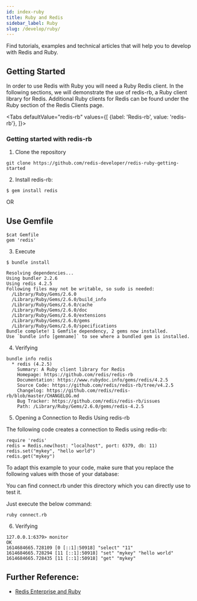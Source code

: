 ```yaml
---
id: index-ruby
title: Ruby and Redis
sidebar_label: Ruby 
slug: /develop/ruby/
---
```



Find tutorials, examples and technical articles that will help you to develop with Redis and Ruby.

## Getting Started

In order to use Redis with Ruby you will need a Ruby Redis client. In the following sections, we will demonstrate the use of redis-rb, a Ruby client library for Redis.
Additional Ruby clients for Redis can be found under the Ruby section of the Redis Clients page.

<Tabs
  defaultValue="redis-rb"
  values={[
    {label: 'Redis-rb', value: 'redis-rb'},
  ]}>
  <TabItem value="redis-rb">


### Getting started with redis-rb

1. Clone the repository

```
git clone https://github.com/redis-developer/redis-ruby-getting-started
```

2.  Install redis-rb:

```
$ gem install redis
```

OR

## Use Gemfile

```
$cat Gemfile
gem 'redis'
```


3. Execute

```
$ bundle install
```

```
Resolving dependencies...
Using bundler 2.2.6
Using redis 4.2.5
Following files may not be writable, so sudo is needed:
  /Library/Ruby/Gems/2.6.0
  /Library/Ruby/Gems/2.6.0/build_info
  /Library/Ruby/Gems/2.6.0/cache
  /Library/Ruby/Gems/2.6.0/doc
  /Library/Ruby/Gems/2.6.0/extensions
  /Library/Ruby/Gems/2.6.0/gems
  /Library/Ruby/Gems/2.6.0/specifications
Bundle complete! 1 Gemfile dependency, 2 gems now installed.
Use `bundle info [gemname]` to see where a bundled gem is installed.
```

4. Verifying 
  
```
bundle info redis
  * redis (4.2.5)
	Summary: A Ruby client library for Redis
	Homepage: https://github.com/redis/redis-rb
	Documentation: https://www.rubydoc.info/gems/redis/4.2.5
	Source Code: https://github.com/redis/redis-rb/tree/v4.2.5
	Changelog: https://github.com/redis/redis-rb/blob/master/CHANGELOG.md
	Bug Tracker: https://github.com/redis/redis-rb/issues
	Path: /Library/Ruby/Gems/2.6.0/gems/redis-4.2.5
```

5. Opening a Connection to Redis Using redis-rb

The following code creates a connection to Redis using redis-rb:

```
require 'redis'
redis = Redis.new(host: "localhost", port: 6379, db: 11)
redis.set("mykey", "hello world")
redis.get("mykey")
```

To adapt this example to your code, make sure that you replace the following values with those of your database:

You can find connect.rb under this directory which you can directly use to test it.

Just execute the below command:

```
ruby connect.rb
```
6.  Verifying

```
127.0.0.1:6379> monitor
OK
1614684665.728109 [0 [::1]:50918] "select" "11"
1614684665.728294 [11 [::1]:50918] "set" "mykey" "hello world"
1614684665.728435 [11 [::1]:50918] "get" "mykey"

```


## Further Reference:

- [Redis Enterprise and Ruby](https://redislabs.com/lp/redis-ruby/)



  </TabItem>
</Tabs>
  
